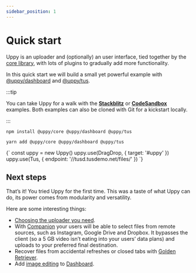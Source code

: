 ```yaml
---
sidebar_position: 1
---
```



# Quick start

Uppy is an uploader and (optionally) an user interface, tied together by the
[core library][core], with lots of plugins to gradually add more functionality.

In this quick start we will build a small yet powerful example with
[@uppy/dashboard][] and [@uppy/tus][].

:::tip

You can take Uppy for a walk with the **[Stackblitz](#)** or
**[CodeSandbox](#)** examples. Both examples can also be cloned with Git for a
kickstart locally.

:::

<Tabs>
  <TabItem value="npm" label="NPM" default>

```shell
npm install @uppy/core @uppy/dashboard @uppy/tus
```

  <QuickStartBoilerPlate />
  </TabItem>

  <TabItem value="yarn" label="Yarn">

```shell
yarn add @uppy/core @uppy/dashboard @uppy/tus
```

  <QuickStartBoilerPlate />
  </TabItem>

  <TabItem value="cdn" label="CDN">
    <UppyCdnExample>
      {`
        const uppy = new Uppy()
        uppy.use(DragDrop, { target: '#uppy' })
        uppy.use(Tus, { endpoint: '//tusd.tusdemo.net/files/' })
      `}
    </UppyCdnExample>
  </TabItem>
</Tabs>

## Next steps

That’s it! You tried Uppy for the first time. This was a taste of what Uppy can
do, its power comes from modularity and versatility.

Here are some interesting things:

- [Choosing the uploader you need](/docs/guides/choosing-uploader).
- With [Companion](/docs/companion) your users will be able to select files from
  remote sources, such as Instagram, Google Drive and Dropbox. It bypasses the
  client (so a 5 GB video isn’t eating into your users’ data plans) and uploads
  to your preferred final destination.
- Recover files from accidental refreshes or closed tabs with
  [Golden Retriever](/docs/golden-retriever).
- Add [image editing](/docs/user-interfaces/elements/image-editor) to
  [Dashboard][@uppy/dashboard].

[core]: /docs/uppy-core
[@uppy/dashboard]: /docs/user-interfaces/dashboard
[@uppy/tus]: /docs/uploaders/tus

